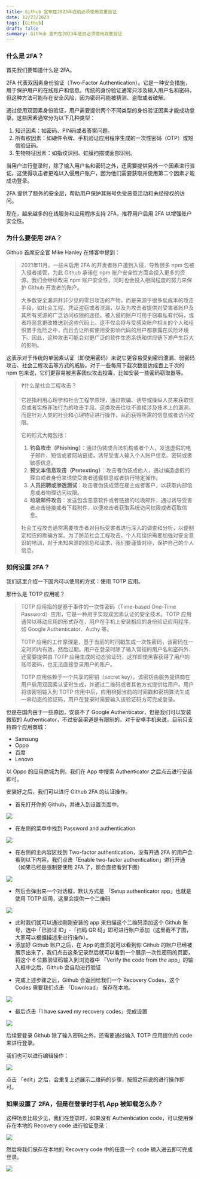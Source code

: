 ```yaml
---
title: Github 宣布在2023年底前必须使用双重验证
date: 12/23/2023
tags: [Github]
draft: false
summary: Github 宣布在2023年底前必须使用双重验证
---
```


### 什么是 2FA？

首先我们要知道什么是 2FA。

2FA 代表双因素身份验证（Two-Factor Authentication）。它是一种安全措施，用于保护用户的在线账户和信息。传统的身份验证通常只涉及输入用户名和密码，但这种方法可能存在安全风险，因为密码可能被猜测、盗取或者破解。

通过使用双因素身份验证，用户需要提供两个不同类型的身份验证因素才能成功登录。这些因素通常分为以下几种类型：

1.  知识因素：如密码、PIN码或者答案问题。
2.  所有权因素：如硬件令牌、手机验证应用程序生成的一次性密码（OTP）或短信验证码。
3.  生物特征因素：如指纹识别、虹膜扫描或面部识别。

当用户进行登录时，除了输入用户名和密码之外，还需要提供另外一个因素进行验证。这使得攻击者更难以入侵用户账户，因为他们需要获取并使用第二个因素才能成功登录。

2FA 提供了额外的安全层，帮助用户保护其账号免受恶意活动和未经授权的访问。

现在，越来越多的在线服务和应用程序支持 2FA，推荐用户启用 2FA 以增强账户安全性。

### 为什么要使用 2FA？

Github 首席安全官 Mike Hanley 在博客中提到：

> 2021年11月，一些未启用 2FA 的开发者账户遭到入侵，导致很多 npm 包被入侵者接管，为此 Github 承诺在 npm 账户安全性方面会投入更多的资源。我们会继续改进 npm 账户安全性，同时也会投入相同程度的努力来保护 Github 开发者的账户。
>
> 大多数安全漏洞并非少见的零日攻击的产物，而是来源于很多低成本的攻击手段，如社会工程、凭证盗窃或者泄漏，以及为攻击者提供对受害者账户及其所有资源的广泛访问权限的途径。被入侵的账户可用于窃取私有代码，或者将恶意更改推送到这些代码上。这不仅会将与受感染账户相关的个人和组织置于危险之中，而且会让所有使用受影响代码的用户都暴露在风险环境下。因此，这种攻击可能会对更广泛的软件生态系统和供应链下游产生巨大的影响。

这表示对于传统的单因素认证（即使用密码）来说它更容易受到密码泄漏、弱密码攻击、社会工程攻击等方式的威胁。对于一些每周下载次数高达成百上千次的 npm 包来说，它们更容易被黑客团伙攻击投毒，比如安装一些密码窃取器等。

> ❓什么是社会工程攻击？
>
> 它是指利用心理学和社会工程学原理，通过欺骗、诱导或操纵人员来获取信息或者实施非法行为的攻击手段。这类攻击往往不直接涉及技术上的漏洞，而是针对人类的社会和心理特征进行操作，从而获得所需的信息或者访问权限。
>
> 它的形式大概包括：
>
> 1.  **钓鱼攻击（Phishing）**：通过伪装成合法机构或者个人，发送虚假的电子邮件、短信或者网站链接，诱导受害人输入个人账户信息、密码或者敏感信息。
> 2.  **预文本信息攻击（Pretexting）**：攻击者伪装成他人，通过编造虚假的理由或者身份来诱使受害者透露信息或者执行特定操作。
> 3.  **人员招聘或渗透测试**：攻击者伪装成潜在雇主或者客户，以获取内部信息或者物理访问权限。
> 4.  **垃圾邮件攻击**：发送包含恶意软件或者链接的垃圾邮件，通过诱导受害者点击链接或者下载附件，以便攻击者获取系统访问权限或者窃取信息。
>
> 社会工程攻击通常需要攻击者对目标受害者进行深入的调查和分析，以便制定相应的欺骗方案。为了防范社会工程攻击，个人和组织需要加强对安全意识的培训，对于未知来源的信息和请求，我们要谨慎对待，保护自己的个人信息。

### 如何设置 2FA？

我们这里介绍一下国内可以使用的方式：使用 TOTP 应用。

那什么是 TOTP 应用呢？

> TOTP 应用指的是基于事件的一次性密码（Time-based One-Time Password）应用，它是一种用于实现双因素认证的安全技术。TOTP 应用通常以移动应用的形式存在，用户在手机上安装相应的身份验证应用程序，如 Google Authenticator、Authy 等。
>
> TOTP 应用的工作原理是，基于当前的时间戳生成一次性密码，该密码在一定时间内有效，然后过期。用户在登录时除了输入常规的用户名和密码外，还需要提供由 TOTP 应用生成的动态验证码，这样即使黑客获得了用户的账号密码，也无法直接登录用户的账户。
>
> TOTP 应用依赖于一个共享的密钥（secret key），该密钥由服务提供商在用户启用双因素认证时生成，并通过二维码或者其他方式提供给用户。用户将该密钥输入到 TOTP 应用中后，应用根据当前的时间戳和密钥算法生成一串动态的验证码，用户在登录时需要输入该验证码方可完成登录。

但是在国内由于一些原因，安装不了 Google Authenticator，但是我们可以安装微软的 Authenticator，不过安装渠道是有限制的，对于安卓手机来说，目前只支持四个应用商城：

*   Samsung
*   Oppo
*   百度
*   Lenovo

以 Oppo 的应用商城为例，我们在 App 中搜索 Authenticator 之后点击进行安装即可。

安装好之后，我们可以进行 Github 2FA 的认证操作。

*   首先打开你的 Github，并进入到设置页面中。

![](https://note.ihsxu.com/api/imgs/1703305154703.webp)

*   在左侧的菜单中找到 Password and authentication

![](https://note.ihsxu.com/api/imgs/1703305215304.webp)

*   在右侧的主内容区找到 Two-factor authentication，没有开通 2FA 的用户会看到以下内容，我们点击「Enable two-factor authentication」进行开通（如果已经是强制要使用 2FA 了，那会直接看到下图）

![](https://note.ihsxu.com/api/imgs/1703306527519.webp)

*   然后会弹出来一个对话框，默认方式是 「Setup authenticator app」也就是使用 TOTP 应用，这里会提供一个二维码

![](https://note.ihsxu.com/api/imgs/1703306688431.webp)

*   此时我们就可以通过刚刚安装的 app 来扫描这个二维码添加这个 Github 账号，选中「已验证 ID」-「扫码 QR 码」即可进行账户添加（这里截不了图，大家可以根据描述来进行操作）。
*   添加好 Github 账户之后，在 App 的首页就可以看到你 Github 的账户已经被展示出来了，我们点击这条记录然后就可以看到一个展示一次性密码的页面，将这个 6 位数验证码输入到浏览器中 「Verify the code from the app」的输入框中之后，Github 会自动进行验证

<!---->

*   完成上述步骤之后，Github 会返回给我们一个 Recovery Codes，这个 Codes 需要我们点击 「Download」 保存在本地。

![](https://note.ihsxu.com/api/imgs/1703307068826.webp)

*   最后点击「I have saved my recovery codes」完成设置

![](https://note.ihsxu.com/api/imgs/1703307157635.webp)

后续要登录 Github 除了输入密码之外，还需要通过输入 TOTP 应用提供的 code 来进行登录。

我们也可以进行编辑操作：

![](https://note.ihsxu.com/api/imgs/1703305332308.webp)

点击 「edit」之后，会重复上述展示二维码的步骤，按照之前说的进行操作即可。

### 如果设置了 2FA，但是在登录时手机 App 被卸载怎么办？

这种场景比较少见，我们在登录时，如果没有 Authentication code，可以使用保存在本地的 Recovery code 进行验证登录：

![](https://note.ihsxu.com/api/imgs/1703307820424.webp)

然后将我们保存在本地的 Recovery code 中的任意一个 code 输入进去即可完成登录。

![](https://note.ihsxu.com/api/imgs/1703307922172.webp)

